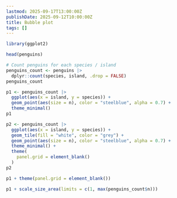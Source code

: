 ```yaml
---
lastmod: 2025-09-17T13:00:00Z
publishDate: 2025-09-12T10:00:00Z
title: Bubble plot
tags: []
---
```


```r
library(ggplot2)
```

```r
head(penguins)
```

```r
# Count penguins for each species / island
penguins_count <- penguins |>
  dplyr::count(species, island, .drop = FALSE)
penguins_count
```

```r
p1 <- penguins_count |>
  ggplot(aes(x = island, y = species)) +
  geom_point(aes(size = n), color = "steelblue", alpha = 0.7) +
  theme_minimal()
p1
```

```r
p2 <- penguins_count |>
  ggplot(aes(x = island, y = species)) +
  geom_tile(fill = "white", color = "grey") +
  geom_point(aes(size = n), color = "steelblue", alpha = 0.7) +
  theme_minimal() +
  theme(
    panel.grid = element_blank()
  )
p2
```

```r
p1 + theme(panel.grid = element_blank())
```

```r
p1 + scale_size_area(limits = c(1, max(penguins_count$n)))
```
